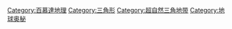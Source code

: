 [[Category:百慕達地理|Category:百慕達地理]]
[[Category:三角形|Category:三角形]]
[[Category:超自然三角地带|Category:超自然三角地带]]
[[Category:地球奥秘|Category:地球奥秘]]